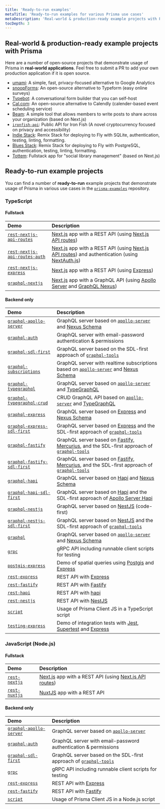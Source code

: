 ```yaml
---
title: 'Ready-to-run examples'
metaTitle: 'Ready-to-run examples for various Prisma use cases'
metaDescription: 'Real-world & production-ready example projects with Prisma. Here are a number of open source projects that demonstrate usage of Prisma in real world applications.'
tocDepth: 3
---
```


## Real-world & production-ready example projects with Prisma

Here are a number of open-source projects that demonstrate usage of Prisma in **real-world applications**. Feel free to submit a PR to add your own production application if it is open source.

- [umami](https://github.com/mikecao/umami): A simple, fast, privacy-focused alternative to Google Analytics
- [snoopForms](https://github.com/snoopForms/snoopforms?ref=reactjsexample.com): An open-source alternative to Typeform (easy online surveys)
- [Typebot](https://github.com/baptisteArno/typebot.io): A conversational form builder that you can self-host
- [Cal.com](https://github.com/calcom/cal.com): An open-source alternative to Calendly (calender-based event scheduling service)
- [Beam](https://github.com/planetscale/beam): A simple tool that allows members to write posts to share across your organization (based on Next.js)
- [`ironfish-api`](https://github.com/iron-fish/ironfish-api): Public API for Iron Fish (A novel cryptocurrency focused on privacy and accessibility)
- [Indie Stack](https://github.com/remix-run/indie-stack): Remix Stack for deploying to Fly with SQLite, authentication, testing, linting, formatting.
- [Blues Stack](https://github.com/remix-run/blues-stack): Remix Stack for deploying to Fly with PostgreSQL, authentication, testing, linting, formatting.
- [Tottem](https://github.com/poulainv/tottem): Fullstack app for "social library management" (based on Next.js)

## Ready-to-run example projects

You can find a number of **ready-to-run** example projects that demonstrate usage of Prisma in various use cases in the [`prisma-examples`](https://github.com/prisma/prisma-examples/) repository.

### TypeScript

#### Fullstack

| Demo                                                                                                                          | Description                                                                                                                                                                                          |
| :---------------------------------------------------------------------------------------------------------------------------- | :--------------------------------------------------------------------------------------------------------------------------------------------------------------------------------------------------- |
| [`rest-nextjs-api-routes`](https://github.com/prisma/prisma-examples/tree/latest/typescript/rest-nextjs-api-routes)           | [Next.js](https://nextjs.org/) app with a REST API (using [Next.js API routes](https://nextjs.org/docs/api-routes/introduction))                                                                     |
| [`rest-nextjs-api-routes-auth`](https://github.com/prisma/prisma-examples/tree/latest/typescript/rest-nextjs-api-routes-auth) | [Next.js](https://nextjs.org/) app with a REST API (using [Next.js API routes](https://nextjs.org/docs/api-routes/introduction)) and authentication (using [NextAuth.js](https://next-auth.js.org/)) |
| [`rest-nextjs-express`](https://github.com/prisma/prisma-examples/tree/latest/typescript/rest-nextjs-express)                 | [Next.js](https://nextjs.org/) app with a REST API (using [Express](https://expressjs.com/))                                                                                                         |
| [`graphql-nextjs`](https://github.com/prisma/prisma-examples/tree/latest/typescript/graphql-nextjs)                           | [Next.js](https://nextjs.org/) app with a GraphQL API (using [Apollo Server](https://github.com/apollographql/apollo-server) and [GraphQL Nexus](https://github.com/graphql-nexus/nexus))            |

#### Backend only

| Demo                                                                                                                      | Description                                                                                                                                                                                       |
| :------------------------------------------------------------------------------------------------------------------------ | :------------------------------------------------------------------------------------------------------------------------------------------------------------------------------------------------ |
| [`graphql-apollo-server`](https://github.com/prisma/prisma-examples/tree/latest/typescript/graphql-apollo-server)         | GraphQL server based on [`apollo-server`](https://www.apollographql.com/docs/apollo-server/) and [Nexus Schema](https://github.com/graphql-nexus/schema)                                          |
| [`graphql-auth`](https://github.com/prisma/prisma-examples/tree/latest/typescript/graphql-auth)                           | GraphQL server with email-password authentication & permissions                                                                                                                                   |
| [`graphql-sdl-first`](https://github.com/prisma/prisma-examples/tree/latest/typescript/graphql-sdl-first)                 | GraphQL server based on the SDL-first approach of [`graphql-tools`](https://www.apollographql.com/docs/graphql-tools/)                                                                            |
| [`graphql-subscriptions`](https://github.com/prisma/prisma-examples/tree/latest/typescript/subscriptions-pubsub)          | GraphQL server with realtime subscriptions based on [`apollo-server`](https://www.apollographql.com/docs/apollo-server/) and [Nexus Schema](https://github.com/graphql-nexus/schema)              |
| [`graphql-typegraphql`](https://github.com/prisma/prisma-examples/tree/latest/typescript/graphql-typegraphql)             | GraphQL server based on [`apollo-server`](https://www.apollographql.com/docs/apollo-server) and [TypeGraphQL](https://github.com/MichalLytek/type-graphql)                                        |
| [`graphql-typegraphql-crud`](https://github.com/prisma/prisma-examples/tree/latest/typescript/graphql-typegraphql-crud)   | CRUD GraphQL API based on [`apollo-server`](https://www.apollographql.com/docs/apollo-server) and [TypeGraphQL](https://github.com/MichalLytek/type-graphql)                                      |
| [`graphql-express`](https://github.com/prisma/prisma-examples/tree/latest/typescript/graphql-express)                     | GraphQL server based on [Express](https://expressjs.com/) and [Nexus Schema](https://github.com/graphql-nexus/schema)                                                                             |
| [`graphql-express-sdl-first`](https://github.com/prisma/prisma-examples/tree/latest/typescript/graphql-express-sdl-first) | GraphQL server based on [Express](https://expressjs.com/) and the SDL-first approach of [`graphql-tools`](https://www.apollographql.com/docs/graphql-tools/)                                      |
| [`graphql-fastify`](https://github.com/prisma/prisma-examples/tree/latest/typescript/graphql-fastify)                     | GraphQL server based on [Fastify](https://fastify.io/), [Mercurius](https://mercurius.dev/), and the SDL-first approach of [`graphql-tools`](https://www.graphql-tools.com/docs/generate-schema/) |
| [`graphql-fastify-sdl-first`](https://github.com/prisma/prisma-examples/tree/latest/typescript/graphql-fastify-sdl-first) | GraphQL server based on [Fastify](https://fastify.io/), [Mercurius](https://mercurius.dev/), and the SDL-first approach of [`graphql-tools`](https://www.graphql-tools.com/docs/generate-schema/) |
| [`graphql-hapi`](https://github.com/prisma/prisma-examples/tree/latest/typescript/graphql-hapi)                           | GraphQL server based on [Hapi](https://hapi.dev/) and [Nexus Schema](https://github.com/graphql-nexus/schema)                                                                                     |
| [`graphql-hapi-sdl-first`](https://github.com/prisma/prisma-examples/tree/latest/typescript/graphql-hapi-sdl-first)       | GraphQL server based on [Hapi](https://hapi.dev/) and the SDL-first approach of [Apollo Server Hapi](https://github.com/apollographql/apollo-server/tree/main/packages/apollo-server-hapi)        |
| [`graphql-nestjs`](https://github.com/prisma/prisma-examples/tree/latest/typescript/graphql-nestjs)                       | GraphQL server based on [NestJS](https://nestjs.com/) (code-first)                                                                                                                                |
| [`graphql-nestjs-sdl-first`](https://github.com/prisma/prisma-examples/tree/latest/typescript/graphql-nestjs-sdl-first)   | GraphQL server based on [NestJS](https://nestjs.com/) and the SDL-first approach of [`graphql-tools`](https://www.apollographql.com/docs/graphql-tools/)                                          |
| [`graphql`](https://github.com/prisma/prisma-examples/tree/latest/typescript/graphql)                                     | GraphQL server based on [`apollo-server`](https://www.apollographql.com/docs/apollo-server) and [Nexus Schema](https://github.com/graphql-nexus/schema)                                           |
| [`grpc`](https://github.com/prisma/prisma-examples/tree/latest/typescript/grpc)                                           | gRPC API including runnable client scripts for testing                                                                                                                                            |
| [`postgis-express`](https://github.com/prisma/prisma-examples/tree/latest/typescript/postgis-express)                     | Demo of spatial queries using [Postgis](http://postgis.net/) and [Express](https://expressjs.com/)                                                                                                |
| [`rest-express`](https://github.com/prisma/prisma-examples/tree/latest/typescript/rest-express)                           | REST API with [Express](https://expressjs.com/)                                                                                                                                                   |
| [`rest-fastify`](https://github.com/prisma/prisma-examples/tree/latest/typescript/rest-fastify)                           | REST API with [Fastify](https://www.fastify.io/)                                                                                                                                                  |
| [`rest-hapi`](https://github.com/prisma/prisma-examples/tree/latest/typescript/rest-hapi)                                 | REST API with [hapi](https://hapi.dev/)                                                                                                                                                           |
| [`rest-nestjs`](https://github.com/prisma/prisma-examples/tree/latest/typescript/rest-nestjs)                             | REST API with [NestJS](https://docs.nestjs.com/)                                                                                                                                                  |
| [`script`](https://github.com/prisma/prisma-examples/tree/latest/typescript/script)                                       | Usage of Prisma Client JS in a TypeScript script                                                                                                                                                  |
| [`testing-express`](https://github.com/prisma/prisma-examples/tree/latest/typescript/testing-express)                     | Demo of integration tests with [Jest](https://jestjs.io/), [Supertest](https://github.com/visionmedia/supertest) and [Express](https://expressjs.com/)                                            |

### JavaScript (Node.js)

#### Fullstack

| Demo                                                                                          | Description                                                                                                                      |
| :-------------------------------------------------------------------------------------------- | :------------------------------------------------------------------------------------------------------------------------------- |
| [`rest-nextjs`](https://github.com/prisma/prisma-examples/tree/latest/javascript/rest-nextjs) | [Next.js](https://nextjs.org/) app with a REST API (using [Next.js API routes](https://nextjs.org/docs/api-routes/introduction)) |
| [`rest-nuxtjs`](https://github.com/prisma/prisma-examples/tree/latest/javascript/rest-nuxtjs) | [NuxtJS](https://nuxtjs.org/) app with a REST API                                                                                |

#### Backend only

| Demo                                                                                                              | Description                                                                                                            |
| :---------------------------------------------------------------------------------------------------------------- | :--------------------------------------------------------------------------------------------------------------------- |
| [`graphql-apollo-server`](https://github.com/prisma/prisma-examples/tree/latest/javascript/graphql-apollo-server) | GraphQL server based on [`apollo-server`](https://www.apollographql.com/docs/apollo-server/)                           |
| [`graphql-auth`](https://github.com/prisma/prisma-examples/tree/latest/javascript/graphql-auth)                   | GraphQL server with email-password authentication & permissions                                                        |
| [`graphql-sdl-first`](https://github.com/prisma/prisma-examples/tree/latest/javascript/graphql-sdl-first)         | GraphQL server based on the SDL-first approach of [`graphql-tools`](https://www.apollographql.com/docs/graphql-tools/) |
| [`grpc`](https://github.com/prisma/prisma-examples/tree/latest/javascript/grpc)                                   | gRPC API including runnable client scripts for testing                                                                 |
| [`rest-express`](https://github.com/prisma/prisma-examples/tree/latest/javascript/rest-express)                   | REST API with [Express](https://expressjs.com/)                                                                        |
| [`rest-fastify`](https://github.com/prisma/prisma-examples/tree/latest/javascript/rest-fastify)                   | REST API with [Fastify](https://www.fastify.io/)                                                                       |
| [`script`](https://github.com/prisma/prisma-examples/tree/latest/javascript/script)                               | Usage of Prisma Client JS in a Node.js script                                                                          |
